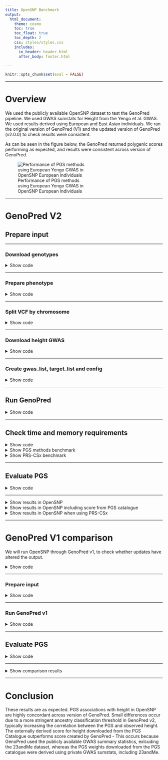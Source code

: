 ```yaml
---
title: OpenSNP Benchmark
output: 
  html_document:
    theme: cosmo
    toc: true
    toc_float: true
    toc_depth: 2
    css: styles/styles.css
    includes:
      in_header: header.html
      after_body: footer.html

---
```


```r
knitr::opts_chunk$set(eval = FALSE)
```

***

# Overview

We used the publicly available OpenSNP dataset to test the GenoPred pipeline. We used GWAS sumstats for Height from the Yengo et al. GWAS. We used results derived using European and East Asian individuals. We ran the original version of GenoPred (V1) and the updated version of GenoPred (v2.0.0) to check results were consistent.

As can be seen in the figure below, the GenoPred returned polygenic scores performing as expected, and results were consistent across version of GenoPred.

<div class="centered-container">
<div class="rounded-image-container" style="width: 60%;">
![Performance of PGS methods using European Yengo GWAS in OpenSNP European individuals](Images/OpenSNP/genopred-v1-comp_strict_eur-yengo_eur.png)
</div>
</div>

***

# GenoPred V2

## Prepare input

***

### Download genotypes

<details><summary>Show code</summary>

```bash
mkdir -p /users/k1806347/oliverpainfel/Data/OpenSNP/raw
cd /users/k1806347/oliverpainfel/Data/OpenSNP/raw
wget https://zenodo.org/records/1442755/files/CrowdAI_v3.tar.gz?download=1 
mv 'CrowdAI_v3.tar.gz?download=1' CrowdAI_v3.tar.gz
tar -xvzf CrowdAI_v3.tar.gz
rm CrowdAI_v3.tar.gz

# Use both training and testing data to maximise sample size for testing.
```

</details>

***

### Prepare phenotype

<details><summary>Show code</summary>

```r
library(data.table)

# Training 
train_dat <- fread('/users/k1806347/oliverpainfel/Data/OpenSNP/raw/CrowdAI_v3/training_set_details.txt')
train_dat$FID <- train_dat$id
train_dat$IID <- train_dat$id
train_dat <- train_dat[, c('FID', 'IID', 'height'), with = F]

# Test 
test_dat <- fread('/users/k1806347/oliverpainfel/Data/OpenSNP/raw/CrowdAI_v3/test_set_details_SECRET.txt')
test_dat$FID <- test_dat$id
test_dat$IID <- test_dat$id
test_dat <- test_dat[, c('FID', 'IID', 'height'), with = F]

all_dat<-rbind(train_dat, test_dat)
dir.create('/users/k1806347/oliverpainfel/Data/OpenSNP/processed/pheno', recursive = T)
write.table(
  all_dat,
  '/users/k1806347/oliverpainfel/Data/OpenSNP/processed/pheno/height.txt',
  col.names = T,
  row.names = F,
  quote = F
)
```

</details>

***

### Split VCF by chromosome

<details><summary>Show code</summary>

```bash
module add bcftools/1.12-gcc-13.2.0-python-3.11.6

# Create index
bcftools index /users/k1806347/oliverpainfel/Data/OpenSNP/raw/CrowdAI_v3/fullset/genotyping_data_fullset_train.vcf.gz

bcftools index /users/k1806347/oliverpainfel/Data/OpenSNP/raw/CrowdAI_v3/fullset/genotyping_data_fullset_test.vcf.gz

# Merge the vcfs for training and testing data
bcftools merge \
  /users/k1806347/oliverpainfel/Data/OpenSNP/raw/CrowdAI_v3/fullset/genotyping_data_fullset_train.vcf.gz \
  /users/k1806347/oliverpainfel/Data/OpenSNP/raw/CrowdAI_v3/fullset/genotyping_data_fullset_test.vcf.gz \
  -o /users/k1806347/oliverpainfel/Data/OpenSNP/raw/CrowdAI_v3/fullset/genotyping_data_fullset_merged.vcf.gz

# Now, split by chromosome using plink2
# Run on the command line within pipeline conda environment
mkdir /users/k1806347/oliverpainfel/Data/OpenSNP/processed/geno
for chr in $(seq 1 22);do
    /users/k1806347/oliverpainfel/Software/plink2 \
        --vcf /users/k1806347/oliverpainfel/Data/OpenSNP/raw/CrowdAI_v3/fullset/genotyping_data_fullset_merged.vcf.gz \
        --chr ${chr} \
        --out /users/k1806347/oliverpainfel/Data/OpenSNP/processed/geno/opensnp_merged.chr${chr} \
        --export vcf bgz
done
```

</details>

***

### Download height GWAS

<details><summary>Show code</summary>

```bash
# These are from the Yengo 2022 paper
mkdir -p /users/k1806347/oliverpainfel/Data/GWAS_sumstats/opensnp_test
wget --no-check-certificate -O /users/k1806347/oliverpainfel/Data/GWAS_sumstats/opensnp_test/yengo_2022_height_eur.txt https://ftp.ebi.ac.uk/pub/databases/gwas/summary_statistics/GCST90245001-GCST90246000/GCST90245992/GCST90245992_buildGRCh37.tsv
wget --no-check-certificate -O /users/k1806347/oliverpainfel/Data/GWAS_sumstats/opensnp_test/yengo_2022_height_eas.txt https://ftp.ebi.ac.uk/pub/databases/gwas/summary_statistics/GCST90245001-GCST90246000/GCST90245991/GCST90245991_buildGRCh37.tsv
```

</details>

***

### Create gwas_list, target_list and config

<details><summary>Show code</summary>

```r
setwd('/users/k1806347/oliverpainfel/Software/MyGit/GenoPred/pipeline')
library(data.table)

# Create config file
conf <- c(
  'outdir: /users/k1806347/oliverpainfel/Data/OpenSNP/GenoPred/test6',
  'config_file: misc/opensnp/config.yaml',
  'gwas_list: misc/opensnp/gwas_list.txt',
  'score_list: misc/opensnp/score_list.txt',
  'target_list: misc/opensnp/target_list.txt',
  'gwas_groups: misc/opensnp/gwas_groups.txt',
  "pgs_methods: ['ptclump','dbslmm','prscs','sbayesr','lassosum','ldpred2','megaprs','prscsx']",
  'testing: NA'
)

dir.create('misc/opensnp/', recursive = T)
dir.create('/users/k1806347/oliverpainfel/Data/OpenSNP/GenoPred', recursive = T)
write.table(conf, 'misc/opensnp/config.yaml', col.names = F, row.names = F, quote = F)

# Create target_list
target_list <- fread('example_input/target_list.txt')
target_list <- rbind(target_list,
                     data.table(name = 'opensnp',
                                path = '/users/k1806347/oliverpainfel/Data/OpenSNP/processed/geno/opensnp_merged',
                                type = 'vcf',
                                indiv_report = F))

target_list <- target_list[target_list$name == 'opensnp', ]

write.table(target_list, 'misc/opensnp/target_list.txt', col.names = T, row.names = F, quote = F, sep = ' ')

# Create gwas_list
gwas_list <- fread('example_input/gwas_list.txt')
gwas_list<-rbind(gwas_list, 
                 data.table(name='yengo_eur',
                            path = '/users/k1806347/oliverpainfel/Data/GWAS_sumstats/opensnp_test/yengo_2022_height_eur.txt',
                            population = 'EUR',
                            n = NA,
                            sampling = NA,
                            prevalence = NA,
                            mean = NA,
                            sd = NA,
                            label = "\"Yengo 2022 Height EUR\""))

gwas_list <- rbind(gwas_list,
                   data.table(name = 'yengo_eas', 
                              path = '/users/k1806347/oliverpainfel/Data/GWAS_sumstats/opensnp_test/yengo_2022_height_eas.txt',
                              population = 'EAS',
                              n = NA,
                              sampling = NA,
                              prevalence = NA,
                              mean = NA,
                              sd = NA,
                              label = "\"Yengo 2022 Height EAS\""))


gwas_list <- gwas_list[gwas_list$name %in% c('yengo_eur', 'yengo_eas'), ]

write.table(gwas_list, 'misc/opensnp/gwas_list.txt', col.names = T, row.names = F, quote = F, sep = ' ')

# Create gwas_groups
gwas_groups <- data.frame(
  name = 'height',
  gwas = 'yengo_eur,yengo_eas',
  label = "\"Yengo 2022 Height EUR+EAS\""
)

write.table(gwas_groups, 'misc/opensnp/gwas_groups.txt', col.names = T, row.names = F, quote = F, sep = ' ')

# Create score_list
score_list <- data.frame(
  name = 'PGS002804',
  path = NA,
  label = "\"Yengo 2022 Height EUR PGSC\""
)

write.table(score_list, 'misc/opensnp/score_list.txt', col.names=T, row.names=F, quote=F, sep=' ')

```

</details>

***

## Run GenoPred

<details><summary>Show code</summary>

```bash
snakemake --profile slurm --use-conda --configfile=misc/opensnp/config.yaml output_all -n 
snakemake --profile slurm --use-conda --configfile=misc/opensnp/config.yaml outlier_detection -n 
```

</details>

***

## Check time and memory requirements

<details><summary>Show code</summary>

```r
library(data.table)
library(ggplot2)
library(cowplot)

# Read in configuration specific benchmark files
bm_files_i <-
  paste0(
    '/users/k1806347/oliverpainfel/Data/OpenSNP/GenoPred/test6/reference/benchmarks/',
    list.files('/users/k1806347/oliverpainfel/Data/OpenSNP/GenoPred/test6/reference/benchmarks/')
  )

# Read in benchmark files
bm_dat_all <- do.call(rbind, lapply(bm_files_i, function(file) {
  tmp <- fread(file)
  tmp$file <- basename(file)
  return(tmp)
}))

# Create rule column
bm_dat_all$rule <- gsub('-.*','',bm_dat_all$file)

#####
# PGS methods
#####
# Look at the memory required for each PGS method using the EUR GWAS
bm_dat_pgs_prep <-
  bm_dat_all[grepl('prep_pgs', bm_dat_all$file), ]

bm_dat_yengo_eur$method <- gsub('_i', '', gsub('prep_pgs_','',bm_dat_yengo_eur$rule))
bm_dat_yengo_eur<-merge(bm_dat_yengo_eur, pgs_method_labels, by='method')

pgs_method_time <-
  ggplot(bm_dat_yengo_eur, aes(x = label, y = s, fill = label)) +
  geom_bar(stat = "identity", position = "dodge") +
  labs(x = "PGS Method", y = "Time (seconds)") +
  theme_half_open() +
  background_grid() +
  theme(axis.text.x = element_text(angle = 45, hjust = 1), legend.position="none")

pgs_method_mem <-
  ggplot(bm_dat_yengo_eur, aes(x = label, y = max_rss, fill = label)) +
  geom_bar(stat = "identity", position="dodge") +
  labs(x = "PGS Method", y = "Max Memory (Mb)") +
  theme_half_open() +
  background_grid() +
  theme(axis.text.x = element_text(angle = 45, hjust = 1), legend.position="none")

png('Images/OpenSNP/time_cpu_bench_pgs_methods.png', res = 300, width = 1800, height = 1800, units = 'px')
  plot_grid(pgs_method_time, pgs_method_mem, nrow=2)
dev.off()

write.csv(bm_dat_yengo_eur, 'Images/OpenSNP/time_cpu_bench_pgs_methods.csv', row.names=F, quote=F)

# Look at time and memory for PRS-CSx analysis
bm_dat_height <-
  bm_dat_all[grepl('prep_pgs', bm_dat_all$file) &
               grepl('height.txt', bm_dat_all$file), ]

bm_dat_height$method <- gsub('_i', '', gsub('prep_pgs_','',bm_dat_height$rule))
bm_dat_height<-merge(bm_dat_height, pgs_method_labels, by='method')

pgs_method_time <-
  ggplot(bm_dat_height, aes(x = label, y = s, fill = label)) +
  geom_bar(stat = "identity", position = "dodge") +
  labs(x = "PGS Method", y = "Time (seconds)") +
  theme_half_open() +
  background_grid() +
  theme(axis.text.x = element_text(angle = 45, hjust = 1), legend.position="none")

pgs_method_mem <-
  ggplot(bm_dat_height, aes(x = label, y = max_rss, fill = label)) +
  geom_bar(stat = "identity", position="dodge") +
  labs(x = "PGS Method", y = "Max Memory (Mb)") +
  theme_half_open() +
  background_grid() +
  theme(axis.text.x = element_text(angle = 45, hjust = 1), legend.position="none")

png('Images/OpenSNP/time_cpu_bench_pgs_methods_prscsx.png', res = 300, width = 800, height = 1800, units = 'px')
  plot_grid(pgs_method_time, pgs_method_mem, nrow=2)
dev.off()

write.csv(bm_dat_height, 'Images/OpenSNP/time_cpu_bench_pgs_methods_prscsx.csv', row.names=F, quote=F)

```
</details>

<details><summary>Show PGS methods benchmark</summary>

<div class="centered-container">
<div class="rounded-image-container" style="width: 50%;">
![Time and max. memory used by each PGS method](Images/OpenSNP/time_cpu_bench_pgs_methods.png)
</div>
</div>

<div class="note-box">

**Note:** pT+clump is run using 1 core. All other methods are run using 10 cores.

</div>

</details>

<details><summary>Show PRS-CSx benchmark</summary>

<div class="centered-container">
<div class="rounded-image-container" style="width: 50%;">
![Time and max. memory used by PRS-CSx](Images/OpenSNP/time_cpu_bench_pgs_methods.png)
</div>
</div>

</details>

***

## Evaluate PGS

<details><summary>Show code</summary>

```r
# Test correlation between PGS and observed height

setwd('/users/k1806347/oliverpainfel/Software/MyGit/GenoPred/pipeline/')
library(data.table)
library(ggplot2)
library(cowplot)

source('../functions/misc.R')
source_all('../functions')

# Read in pheno data
pheno <- fread('/users/k1806347/oliverpainfel/Data/OpenSNP/processed/pheno/height.txt')

# Read in PGS
pgs <- read_pgs(config = 'misc/opensnp/config.yaml', name = 'opensnp')$opensnp

# Estimate correlation between pheno and pgs
cor <- NULL
for(pop_i in names(pgs)){
  for(gwas_i in names(pgs[[pop_i]])){
    for(pgs_method_i in names(pgs[[pop_i]][[gwas_i]])){
      pgs_i <- pgs[[pop_i]][[gwas_i]][[pgs_method_i]]
      pheno_pgs<-merge(pheno, pgs_i, by = c('FID','IID'))
      
      for(model_i in names(pgs_i)[-1:-2]){
        y <- scale(pheno_pgs$height)
        x <- scale(pheno_pgs[[model_i]])
        
        if(all(is.na(x))){
          next
        }
        
        coef_i <- coef(summary(mod <- lm(y ~ x)))
        
        tmp <- data.table(
          pop = pop_i,
          gwas = gwas_i,
          pgs_method = pgs_method_i,
          name = model_i,
          r = coef_i[2,1],
          se = coef_i[2,2],
          p = coef_i[2,4],
          n = nobs(mod))
      cor <- rbind(cor, tmp)
      
      }
    }
  }
}

# Save the results
dir.create('/scratch/prj/oliverpainfel/Data/OpenSNP/assoc')
write.csv(
  cor,
  '/scratch/prj/oliverpainfel/Data/OpenSNP/assoc/genopred-yengo-assoc.csv',
  row.names = F
)

# The European sample is the only one large enough for interpretable results. All other populations are <20 individuals
# Subset EUR results
cor_eur <- cor[cor$pop == 'EUR', ]

# Restrict to best and and pseudoval only
cor_eur_subset <- NULL
for(pop_i in unique(cor_eur$pop)){
  for(gwas_i in unique(cor_eur$gwas[cor_eur$pop == pop_i])){
    for(pgs_method_i in unique(cor_eur$pgs_method[cor_eur$pop == pop_i & cor_eur$gwas == gwas_i])){
      
      # Subset relevant results
      cor_eur_i <- cor_eur[
        cor_eur$pop == pop_i &
        cor_eur$gwas == gwas_i &
        cor_eur$pgs_method == pgs_method_i,]
  
      # Top R
      if(pgs_method_i %in% c('ptclump','ldpred2','megaprs','prscs','lassosum','dbslmm')){
        top_i <- cor_eur_i[which(cor_eur_i$r == max(cor_eur_i$r, na.rm = T))[1],]
        top_i$model <- 'Top'
        cor_eur_subset <- rbind(cor_eur_subset, top_i)
      }
      if(pgs_method_i %in% c('prscsx')){
        for(targ_i in unique(gsub('.*_','', gsub('_phi.*','',cor_eur_i$name)))){
          cor_eur_k<-cor_eur_i[grepl(paste0(targ_i,'_phi_'), cor_eur_i$name),]
          top_i <- cor_eur_k[which(cor_eur_k$r == max(cor_eur_k$r, na.rm = T))[1],]
          top_i$model <- 'Top'
          top_i$pgs_method<-paste0(top_i$pgs_method, " (", targ_i, ")")
          cor_eur_subset <- rbind(cor_eur_subset, top_i)
        }
      }  
      
      # PseudoVal
      if(pgs_method_i %in% c('ptclump','sbayesr','ldpred2','megaprs','prscs','lassosum','dbslmm','prscsx')){
        pseudo_param <- find_pseudo(config = 'misc/opensnp/config.yaml', gwas = gwas_i, pgs_method = pgs_method_i)
        pseudo_i <- cor_eur_i[grepl(paste0(pseudo_param,'$'), cor_eur_i$name),]
        pseudo_i$model <- 'Pseudo'
        if(pgs_method_i %in% c('prscsx')){
          pseudo_i$pgs_method<-paste0(pseudo_i$pgs_method, " (", gsub('.*_','', gsub(paste0('_',pseudo_param), '', pseudo_i$name)), ")")
        }
        cor_eur_subset <- rbind(cor_eur_subset, pseudo_i)
      }
      
      # External
      external_tmp<-cor_eur_i[cor_eur_i$pgs_method == 'external',]
      external_tmp$model <- 'External'
      cor_eur_subset <- rbind(cor_eur_subset, external_tmp)
      
    }
  }
}

# Plot the results
cor_eur_subset$model <- factor(cor_eur_subset$model, levels = c('Top','Pseudo','External'))
dir.create('/users/k1806347/oliverpainfel/Software/MyGit/GenoPred/docs/Images/OpenSNP')

# yengo_eur
plot_obj_eur <- 
  ggplot(cor_eur_subset[cor_eur_subset$gwas == 'yengo_eur',], aes(x = pgs_method, y = r, fill = model)) +
  geom_bar(stat = "identity", position = position_dodge2(preserve = "single"), width = 0.7) +
  geom_errorbar(
    aes(ymin = r - se, ymax = r + se),
    width = .2,
    position = position_dodge(width = 0.7)
  ) +
  labs(
    y = "Correlation (SE)",
    x = 'PGS Method',
    fill = 'Model',
    title = paste0("Yengo - EUR vs OpenSNP - EUR\n(N = ", cor_eur_subset$n[1], ")")
  ) +
  theme_half_open() +
  background_grid() +
  theme(axis.text.x = element_text(angle = 45, hjust = 1),
        plot.title = element_text(hjust = 0.5, size=12))

png('/users/k1806347/oliverpainfel/Software/MyGit/GenoPred/docs/Images/OpenSNP/genopred-yengo_eur.png',
    units = 'px',
    width = 2000,
    height = 1000,
    res = 300)

  plot_obj_eur

dev.off()

# yengo_eas
plot_obj_eas <- 
  ggplot(cor_eur_subset[cor_eur_subset$gwas == 'yengo_eas',], aes(x = pgs_method, y = r, fill = model)) +
    geom_bar(stat = "identity", position = position_dodge2(preserve = "single"), width = 0.7) +
    geom_errorbar(
      aes(ymin = r - se, ymax = r + se),
      width = .2,
      position = position_dodge(width = 0.7)
    ) +
    labs(
      y = "Correlation (SE)",
      x = 'PGS Method',
      fill = 'Model',
      title = paste0("Yengo - EAS vs OpenSNP - EUR\n(N = ", cor_eur_subset$n[1], ")")
    ) +
    theme_half_open() +
    background_grid() +
    theme(axis.text.x = element_text(angle = 45, hjust = 1),
          plot.title = element_text(hjust = 0.5, size=12))

png('/users/k1806347/oliverpainfel/Software/MyGit/GenoPred/docs/Images/OpenSNP/genopred-yengo_eas.png',
    units = 'px',
    width = 1200,
    height = 1000,
    res = 300)

  plot_obj_eas

dev.off()

# Make a plot comparing the yengo_eur results to the score file from PGS-catalogue
not_external <- unique(cor_eur_subset$pgs_method[cor_eur_subset$pgs_method != 'external'])
cor_eur_subset$pgs_method <- factor(cor_eur_subset$pgs_method, levels=c(not_external,'external'))

plot_obj_ext <- 
  ggplot(cor_eur_subset[cor_eur_subset$gwas == 'yengo_eur' | cor_eur_subset$gwas == 'PGS002804',], aes(x = pgs_method, y = r, fill = model)) +
  geom_bar(stat = "identity", position = position_dodge2(preserve = "single"), width = 0.7) +
  geom_errorbar(
    aes(ymin = r - se, ymax = r + se),
    width = .2,
    position = position_dodge(width = 0.7)
  ) +
  labs(
    y = "Correlation (SE)",
    x = 'PGS Method',
    fill = 'Model',
    title = paste0("Yengo - EUR vs OpenSNP - EUR\n(N = ", cor_eur_subset$n[1], ")")
  ) +
  theme_half_open() +
  background_grid() +
  geom_vline(xintercept = 7.5, linetype = 'dashed') +
  theme(axis.text.x = element_text(angle = 45, hjust = 1),
        plot.title = element_text(hjust = 0.5, size=12))

png('/users/k1806347/oliverpainfel/Software/MyGit/GenoPred/docs/Images/OpenSNP/genopred-yengo_eur-external.png',
    units = 'px',
    width = 2000,
    height = 1000,
    res = 300)
  
  plot_obj_ext

dev.off()

# Subset EAS results
cor_eas <- cor[cor$pop == 'EAS', ]
# Restrict to best and and pseudoval only
cor_eas_subset <- NULL
for(pop_i in unique(cor_eas$pop)){
  for(gwas_i in unique(cor_eas$gwas[cor_eas$pop == pop_i])){
    for(pgs_method_i in unique(cor_eas$pgs_method[cor_eas$pop == pop_i & cor_eas$gwas == gwas_i])){
      
      # Subset relevant results
      cor_eas_i <- cor_eas[
        cor_eas$pop == pop_i &
        cor_eas$gwas == gwas_i &
        cor_eas$pgs_method == pgs_method_i,]
  
      # Top R
      if(pgs_method_i %in% c('ptclump','ldpred2','megaprs','prscs','lassosum','dbslmm')){
        top_i <- cor_eas_i[which(cor_eas_i$r == max(cor_eas_i$r, na.rm = T))[1],]
        top_i$model <- 'Top'
        cor_eas_subset <- rbind(cor_eas_subset, top_i)
      }
      if(pgs_method_i %in% c('prscsx')){
        for(targ_i in unique(gsub('.*_','', gsub('_phi.*','',cor_eas_i$name)))){
          cor_eas_k<-cor_eas_i[grepl(paste0(targ_i,'_phi_'), cor_eas_i$name),]
          top_i <- cor_eas_k[which(cor_eas_k$r == max(cor_eas_k$r, na.rm = T))[1],]
          top_i$model <- 'Top'
          top_i$pgs_method<-paste0(top_i$pgs_method, " (", targ_i, ")")
          cor_eas_subset <- rbind(cor_eas_subset, top_i)
        }
      }
  
      # PseudoVal
      if(pgs_method_i %in% c('ptclump','sbayesr','ldpred2','megaprs','prscs','lassosum','dbslmm','prscsx')){
        pseudo_param <- find_pseudo(config = 'misc/opensnp/config.yaml', gwas = gwas_i, pgs_method = pgs_method_i)
        pseudo_i <- cor_eas_i[grepl(paste0(pseudo_param,'$'), cor_eas_i$name),]
        pseudo_i$model <- 'Pseudo'
        if(pgs_method_i %in% c('prscsx')){
          pseudo_i$pgs_method<-paste0(pseudo_i$pgs_method, " (", gsub('.*_','', gsub(paste0('_',pseudo_param), '', pseudo_i$name)), ")")
        }
        cor_eas_subset <- rbind(cor_eas_subset, pseudo_i)
      }
      
      # External
      external_tmp<-cor_eas_i[cor_eas_i$pgs_method == 'external',]
      external_tmp$model <- 'External'
      cor_eas_subset <- rbind(cor_eas_subset, external_tmp)
      
    }
  }
}

# Make a plot including PRS-CSx comparing in EUR and EAS OpenSNP individuals
cor_eur_eas_subset<-rbind(cor_eur_subset, cor_eas_subset)
cor_eur_eas_subset$pop<-paste0(cor_eur_eas_subset$pop, " (N = ", cor_eur_eas_subset$n, ")")

plot_obj_prscsx <- 
  ggplot(cor_eur_eas_subset[cor_eur_eas_subset$gwas %in% c('yengo_eur','yengo_eas','height'),], aes(x = pgs_method, y = r, colour = model)) +
  geom_point(stat = "identity", size = 4, position = position_dodge(width = 0.7)) +
  geom_errorbar(
    aes(ymin = r - se, ymax = r + se),
    width = .2,
    position = position_dodge(width = 0.7)
  ) +
  labs(
    y = "Correlation (SE)",
    x = 'PGS Method',
    colour = 'Model',
  ) +
  theme_half_open() +
  panel_border() +
  background_grid() +
  facet_grid(pop ~ gwas, scales = 'free', space = 'free_x') +
  theme(axis.text.x = element_text(angle = 45, hjust = 1),
        plot.title = element_text(hjust = 0.5, size=12))

png('/users/k1806347/oliverpainfel/Software/MyGit/GenoPred/docs/Images/OpenSNP/genopred-prscsx.png',
    units = 'px',
    width = 3000,
    height = 1500,
    res = 300)
  
  plot_obj_prscsx

dev.off()

```

</details>

***

<details><summary>Show results in OpenSNP</summary>

<div class="centered-container">
<div class="rounded-image-container" style="width: 60%;">
![Yengo - EUR PGS correlation with height in EUR OpenSNP ](Images/OpenSNP/genopred-yengo_eur.png)
</div>
</div>

***

<div class="centered-container">
<div class="rounded-image-container" style="width: 60%;">
![Yengo - EAS PGS correlation with height in EUR OpenSNP ](Images/OpenSNP/genopred-yengo_eas.png)
</div>
</div>

</details>

<details><summary>Show results in OpenSNP including score from PGS catalogue</summary>

<div class="centered-container">
<div class="rounded-image-container" style="width: 60%;">
![Yengo - EUR PGS correlation with height in EUR OpenSNP - Includes externally derived PGS ](Images/OpenSNP/genopred-yengo_eur-external.png)
</div>
</div>

<br/>

Note. 'external' is based on a larger GWAS (incl. 23andMe)

</details>

<details><summary>Show results in OpenSNP when using PRS-CSx</summary>

<div class="centered-container">
<div class="rounded-image-container" style="width: 60%;">
![Yengo - EUR/EAS PGS correlation with height in OpenSNP EUR and EAS populations ](Images/OpenSNP/genopred-prscsx.png)
</div>
</div>

<br/>

Note. 'external' is based on a larger GWAS (incl. 23andMe)

</details>
***

# GenoPred V1 comparison

We will run OpenSNP through GenoPred v1, to check whether updates have altered the output.

<details><summary>Show code</summary>

```bash
# Go to another version of the repo on CREATE
cd /users/k1806347/oliverpainfel/test/GenoPred

# Checkout to the v1 version of the repo
git checkout v1

```

</details>

***

### Prepare input

<details><summary>Show code</summary>

```r
library(data.table)
setwd('/users/k1806347/oliverpainfel/test/GenoPred/GenoPredPipe')

# target_list
target_list <- fread('target_list_example.txt')
target_list <- data.frame(
  name = 'opensnp',
  path='/users/k1806347/oliverpainfel/Data/OpenSNP/processed/geno/opensnp_train',
  type = 'samp_imp_vcf',
  output = '/users/k1806347/oliverpainfel/Data/OpenSNP/GenoPred_v1/test1',
  indiv_report = F)

dir.create('misc/opensnp', recursive = T)
write.table(target_list, 'misc/opensnp/target_list.txt', col.names=T, row.names=F, quote=F, sep=' ')

# gwas_list
yengo_eur <- fread('/users/k1806347/oliverpainfel/Data/GWAS_sumstats/opensnp_test/yengo_2022_height_eur.txt')
yengo_eur <- yengo_eur[, c('variant_id','effect_allele','other_allele','beta','standard_error','effect_allele_frequency','p_value','n'), with=F]
names(yengo_eur) <- c('SNP','A1','A2','BETA','SE','FREQ','P','N')
fwrite(yengo_eur, '/users/k1806347/oliverpainfel/Data/GWAS_sumstats/opensnp_test/yengo_2022_height_eur.format.txt', sep = ' ', quote = F, na = 'NA')

yengo_eas <- fread('/users/k1806347/oliverpainfel/Data/GWAS_sumstats/opensnp_test/yengo_2022_height_eas.txt')
yengo_eas <- yengo_eas[, c('variant_id','effect_allele','other_allele','beta','standard_error','effect_allele_frequency','p_value','n'), with=F]
names(yengo_eas) <- c('SNP','A1','A2','BETA','SE','FREQ','P','N')
fwrite(yengo_eas, '/users/k1806347/oliverpainfel/Data/GWAS_sumstats/opensnp_test/yengo_2022_height_eas.format.txt', sep = ' ', quote = F, na = 'NA')

gwas_list <- fread('gwas_list_example.txt')
gwas_list<-rbind(gwas_list, data.table(
    name='yengoeur',
    path='/users/k1806347/oliverpainfel/Data/GWAS_sumstats/opensnp_test/yengo_2022_height_eur.format.txt',
    population='EUR',
    sampling=NA,
    prevalence=NA,
    mean=NA,
    sd=NA,
    label="\"Yengo 2022 Height EUR\""))

gwas_list<-rbind(gwas_list, data.table(
    name='yengoeas',
    path='/users/k1806347/oliverpainfel/Data/GWAS_sumstats/opensnp_test/yengo_2022_height_eas.format.txt',
    population='EAS',
    sampling=NA,
    prevalence=NA,
    mean=NA,
    sd=NA,
    label="\"Yengo 2022 Height EAS\""))

gwas_list<-gwas_list[gwas_list$name %in% c('yengoeur','yengoeas'),]

write.table(gwas_list, 'misc/opensnp/gwas_list.txt', col.names=T, row.names=F, quote=F, sep=' ')

# score_list
score_list <- fread('score_list_example.txt')
score_list <- score_list[-1,]
write.table(score_list, 'misc/opensnp/score_list.txt', col.names=T, row.names=F, quote=F, sep=' ')

# config
config <- c(
  "gwas_list: misc/opensnp/gwas_list.txt",
  "target_list: misc/opensnp/target_list.txt",
  "score_list: misc/opensnp/score_list.txt"   
)
write.table(config, 'misc/opensnp/config.yaml', col.names=F, row.names=F, quote=F, sep=' ')

```

</details>

***

### Run GenoPred v1

<details><summary>Show code</summary>

```bash
# Calculate score using all methods
snakemake -n --profile slurm --configfile=misc/opensnp/config.yaml --use-conda run_target_prs_all

```

</details>

***

## Evaluate PGS

<details><summary>Show code</summary>

```r
# Test correlation between PGS and phenotype

setwd('/scratch//prj/oliverpainfel/test/GenoPred/pipeline/')
library(data.table)
library(Hmisc)

# Read in pheno data
pheno <- fread('/users/k1806347/oliverpainfel/Data/OpenSNP/processed/pheno/height.txt')
pheno$FID<-0

# Read in ancestry data
keep_list <- fread('/users/k1806347/oliverpainfel/Data/OpenSNP/GenoPred/test1/opensnp/ancestry/keep_list.txt')

# Read in pgs
gwas_list <- fread('misc/opensnp/gwas_list.txt')
gwas_list$name<-gsub('_','',gwas_list$name)
pgs_methods <- c('pt_clump','dbslmm','prscs','sbayesr','lassosum','ldpred2','megaprs')
pgs_methods_eur <- c('pt_clump','lassosum','megaprs')

pgs <- list()
for(pop_i in keep_list$POP){
  pgs[[pop_i]] <- list()
  for(gwas_i in gwas_list$name){
    pgs[[pop_i]][[gwas_i]] <- list()
    for(pgs_method_i in pgs_methods){
      if(gwas_list$population[gwas_list$name == gwas_i] == 'EUR' | (gwas_list$population[gwas_list$name == gwas_i] != 'EUR' & (pgs_method_i %in% pgs_methods_eur))){
        pgs[[pop_i]][[gwas_i]][[pgs_method_i]] <- fread(paste0('/users/k1806347/oliverpainfel/Data/OpenSNP/GenoPred_v1/test1/opensnp/prs/',pop_i,'/',pgs_method_i,'/',gwas_i,'/opensnp.',gwas_i,'.',pop_i,'.profiles'))
      }
    }
  }
}

# Estimate correlation between pheno and pgs
cor <- NULL
for(pop_i in names(pgs)){
  for(gwas_i in names(pgs[[pop_i]])){
    for(pgs_method_i in names(pgs[[pop_i]][[gwas_i]])){
      pgs_i <- pgs[[pop_i]][[gwas_i]][[pgs_method_i]]
      pheno_pgs<-merge(pheno, pgs_i, by = c('FID','IID'))
      
      for(model_i in names(pgs_i)[-1:-2]){
        y <- scale(pheno_pgs$height)
        x <- scale(pheno_pgs[[model_i]])
        
        if(all(is.na(x))){
          next
        }
        
        coef_i <- coef(summary(mod <- lm(y ~ x)))
        
        tmp <- data.table(
          pop = pop_i,
          gwas = gwas_i,
          pgs_method = pgs_method_i,
          name = model_i,
          r = coef_i[2,1],
          se = coef_i[2,2],
          p = coef_i[2,4],
          n = nobs(mod))
      cor <- rbind(cor, tmp)
      
      }
    }
  }
}

# Save the results
dir.create('/scratch/prj/oliverpainfel/Data/OpenSNP/assoc')
write.csv(
  cor,
  '/scratch/prj/oliverpainfel/Data/OpenSNP/assoc/genopred-v1-yengo-assoc.csv',
  row.names = F
)

cor<-fread('/scratch/prj/oliverpainfel/Data/OpenSNP/assoc/genopred-v1-yengo-assoc.csv')
# Restrict to best only
cor_subset <- NULL
for(pop_i in unique(cor$pop)){
  for(gwas_i in unique(cor$gwas[cor$pop == pop_i])){
    for(pgs_method_i in unique(cor$pgs_method[cor$pop == pop_i & cor$gwas == gwas_i])){
      
      # Subset relevant results
      cor_i <- cor[
        cor$pop == pop_i &
        cor$gwas == gwas_i &
        cor$pgs_method == pgs_method_i,]
  
      # Top R
      top_i <- cor_i[which(cor_i$r == max(cor_i$r, na.rm = T))[1],]
      cor_subset <- rbind(cor_subset, top_i)
    }
  }
}

# Read in the associations for the best PGS when using the new version of GenoPred
cor_new <- fread('/scratch/prj/oliverpainfel/Data/OpenSNP/assoc/genopred-yengo-assoc.csv')

cor_new_subset <- NULL
for(pop_i in unique(cor_new$pop)){
  for(gwas_i in unique(cor_new$gwas[cor_new$pop == pop_i])){
    for(pgs_method_i in unique(cor_new$pgs_method[cor_new$pop == pop_i & cor_new$gwas == gwas_i])){
      
      # Subset relevant results
      cor_new_i <- cor_new[
        cor_new$pop == pop_i &
        cor_new$gwas == gwas_i &
        cor_new$pgs_method == pgs_method_i,]
  
      # Top R
      top_i <- cor_new_i[which(cor_new_i$r == max(cor_new_i$r, na.rm = T))[1],]
      cor_new_subset <- rbind(cor_new_subset, top_i)
    }
  }
}

# Compare the results
cor_subset$Version <- 'GenoPred V1'
cor_subset$pgs_method<-gsub('_', '', cor_subset$pgs_method)
cor_new_subset$Version <- 'GenoPred V2'
cor_new_subset$gwas<-gsub('_', '', cor_new_subset$gwas)

cor_both <- rbind(cor_subset, cor_new_subset)

cor_both$pop <- paste0(cor_both$pop, "\n N = ", cor_both$n)

##
# Plot the results
##

# yengo_eur
tmp <- cor_both[cor_both$gwas == 'yengoeur',]
y_lim <- c(min(tmp$r - tmp$se), max(tmp$r + tmp$se))
                  
v1_plot <-
  ggplot(cor_both[cor_both$gwas == 'yengoeur' & cor_both$Version == 'GenoPred V1', ], 
         aes(x = pgs_method, y = r)) +
  geom_hline(yintercept = 0) +
    geom_bar(stat = "identity", position = position_dodge(), width = 0.7, fill = '#F8766D') +
    geom_errorbar(
      aes(ymin = r - se, ymax = r + se),
      width = .2,
      position = position_dodge(width = 0.7)
    ) +
    labs(
      y = "Correlation (SE)",
      x = 'PGS Method',
      title = 'Yengo - EUR vs OpenSNP'
    ) +
    ylim(y_lim) +
    theme_half_open() +
    background_grid() +
    theme(axis.text.x = element_text(angle = 45, hjust = 1),
          plot.title = element_text(hjust = 0.5, size=12)) +
    facet_grid(pop ~ Version) +
    panel_border()

v2_plot <-
  ggplot(cor_both[cor_both$gwas == 'yengoeur' & cor_both$Version == 'GenoPred V2', ], 
         aes(x = pgs_method, y = r)) +
  geom_hline(yintercept = 0) +
    geom_bar(stat = "identity", position = position_dodge(), width = 0.7, fill = '#00BFC4') +
    geom_errorbar(
      aes(ymin = r - se, ymax = r + se),
      width = .2,
      position = position_dodge(width = 0.7)
    ) +
    labs(
      y = "Correlation (SE)",
      x = 'PGS Method',
      title = 'Yengo - EUR vs OpenSNP'
    ) +
    ylim(y_lim) +
    theme_half_open() +
    background_grid() +
    theme(axis.text.x = element_text(angle = 45, hjust = 1),
          plot.title = element_text(hjust = 0.5, size=12)) +
    facet_grid(pop ~ Version) +
    panel_border()

png('/users/k1806347/oliverpainfel/Software/MyGit/GenoPred/docs/Images/OpenSNP/genopred-v1-comp-yengo_eur.png',
    units = 'px',
    width = 3000,
    height = 3000,
    res = 300)

  plot_grid(v1_plot, v2_plot, labels = NULL)
  
dev.off()

###
# Compare again using same ancestry classification threshold
###

# Read in ancestry predictions
model_pred <- fread('/users/k1806347/oliverpainfel/Data/OpenSNP/GenoPred_v1/test1/opensnp/ancestry/ancestry_all/opensnp.Ancestry.model_pred')

pgs_strict <- list()
for(pop_i in keep_list$POP){
  pop_i_keep <- model_pred[model_pred[[pop_i]] > 0.95, ]
  pgs_strict[[pop_i]] <- list()
  for(gwas_i in gwas_list$name){
    pgs_strict[[pop_i]][[gwas_i]] <- list()
    for(pgs_method_i in pgs_methods){
      if(gwas_list$population[gwas_list$name == gwas_i] == 'EUR' | (gwas_list$population[gwas_list$name == gwas_i] != 'EUR' & (pgs_method_i %in% pgs_methods_eur))){
        pgs_strict[[pop_i]][[gwas_i]][[pgs_method_i]] <- merge(pgs[[pop_i]][[gwas_i]][[pgs_method_i]], pop_i_keep[, c('FID','IID'), with = F], by = c('FID','IID'))
      }
    }
  }
}

# Estimate correlation between pheno and pgs
cor <- NULL
for(pop_i in names(pgs_strict)){
  for(gwas_i in names(pgs_strict[[pop_i]])){
    for(pgs_strict_method_i in names(pgs_strict[[pop_i]][[gwas_i]])){
      pgs_strict_i <- pgs_strict[[pop_i]][[gwas_i]][[pgs_strict_method_i]]
      pheno_pgs_strict<-merge(pheno, pgs_strict_i, by = c('FID','IID'))
      
      for(model_i in names(pgs_strict_i)[-1:-2]){
        y <- scale(pheno_pgs_strict$height)
        x <- scale(pheno_pgs_strict[[model_i]])
        
        if(all(is.na(x))){
          next
        }
        
        coef_i <- coef(summary(mod <- lm(y ~ x)))
        
        tmp <- data.table(
          pop = pop_i,
          gwas = gwas_i,
          pgs_method = pgs_strict_method_i,
          name = model_i,
          r = coef_i[2,1],
          se = coef_i[2,2],
          p = coef_i[2,4],
          n = nobs(mod))
      cor <- rbind(cor, tmp)
      
      }
    }
  }
}

# Save the results
dir.create('/scratch/prj/oliverpainfel/Data/OpenSNP/assoc')
write.csv(
  cor,
  '/scratch/prj/oliverpainfel/Data/OpenSNP/assoc/genopred-v1-strict-yengo-assoc.csv',
  row.names = F
)
cor<-fread('/scratch/prj/oliverpainfel/Data/OpenSNP/assoc/genopred-v1-strict-yengo-assoc.csv')

# Restrict to best only
cor_subset <- NULL
for(pop_i in unique(cor$pop)){
  for(gwas_i in unique(cor$gwas[cor$pop == pop_i])){
    for(pgs_method_i in unique(cor$pgs_method[cor$pop == pop_i & cor$gwas == gwas_i])){
      
      # Subset relevant results
      cor_i <- cor[
        cor$pop == pop_i &
        cor$gwas == gwas_i &
        cor$pgs_method == pgs_method_i,]
  
      # Top R
      top_i <- cor_i[which(cor_i$r == max(cor_i$r, na.rm = T))[1],]
      cor_subset <- rbind(cor_subset, top_i)
    }
  }
}

# Compare the results
cor_subset$Version <- 'GenoPred V1'
cor_subset$pgs_method<-gsub('_', '', cor_subset$pgs_method)
cor_new_subset$Version <- 'GenoPred V2'
cor_new_subset$gwas<-gsub('_', '', cor_new_subset$gwas)

cor_both <- rbind(cor_subset, cor_new_subset)

cor_both$pop <- paste0(cor_both$pop, "\n N = ", cor_both$n)

##
# Plot the results
##

# yengo_eur
tmp <- cor_both[cor_both$gwas == 'yengoeur',]
y_lim <- c(min(tmp$r - tmp$se), max(tmp$r + tmp$se))
                  
v1_plot <-
  ggplot(cor_both[cor_both$gwas == 'yengoeur' & cor_both$Version == 'GenoPred V1', ], 
         aes(x = pgs_method, y = r)) +
  geom_hline(yintercept = 0) +
    geom_bar(stat = "identity", position = position_dodge(), width = 0.7, fill = '#F8766D') +
    geom_errorbar(
      aes(ymin = r - se, ymax = r + se),
      width = .2,
      position = position_dodge(width = 0.7)
    ) +
    labs(
      y = "Correlation (SE)",
      x = 'PGS Method',
      title = 'Yengo - EUR vs OpenSNP'
    ) +
    ylim(y_lim) +
    theme_half_open() +
    background_grid() +
    theme(axis.text.x = element_text(angle = 45, hjust = 1),
          plot.title = element_text(hjust = 0.5, size=12)) +
    facet_grid(pop ~ Version) +
    panel_border()

v2_plot <-
  ggplot(cor_both[cor_both$gwas == 'yengoeur' & cor_both$Version == 'GenoPred V2', ], 
         aes(x = pgs_method, y = r)) +
  geom_hline(yintercept = 0) +
    geom_bar(stat = "identity", position = position_dodge(), width = 0.7, fill = '#00BFC4') +
    geom_errorbar(
      aes(ymin = r - se, ymax = r + se),
      width = .2,
      position = position_dodge(width = 0.7)
    ) +
    labs(
      y = "Correlation (SE)",
      x = 'PGS Method',
      title = 'Yengo - EUR vs OpenSNP'
    ) +
    ylim(y_lim) +
    theme_half_open() +
    background_grid() +
    theme(axis.text.x = element_text(angle = 45, hjust = 1),
          plot.title = element_text(hjust = 0.5, size=12)) +
    facet_grid(pop ~ Version) +
    panel_border()

png('/users/k1806347/oliverpainfel/Software/MyGit/GenoPred/docs/Images/OpenSNP/genopred-v1-comp_strict-yengo_eur.png',
    units = 'px',
    width = 3000,
    height = 3000,
    res = 300)

  plot_grid(v1_plot, v2_plot, labels = NULL)
  
dev.off()

######
# Plot the same plot only using the EUR target population in OpenSNP
######

tmp <- cor_both[cor_both$gwas == 'yengoeur' & grepl('EUR', cor_both$pop), ]
y_lim <- c(min(tmp$r - tmp$se), max(tmp$r + tmp$se))

v1_plot <-
  ggplot(tmp[tmp$Version == 'GenoPred V1', ], 
         aes(x = pgs_method, y = r)) +
    geom_hline(yintercept = 0) +
    geom_errorbar(
      aes(ymin = r - se, ymax = r + se),
      width = .2,
      position = position_dodge(width = 0.7)
    ) +
    geom_point(stat = "identity", position = position_dodge(), size = 5, colour = '#F8766D') +
    labs(
      y = "Correlation (SE)",
      x = 'PGS Method',
      title = 'Yengo - EUR vs OpenSNP'
    ) +
    ylim(y_lim) +
    theme_half_open() +
    background_grid() +
    theme(axis.text.x = element_text(angle = 45, hjust = 1),
          plot.title = element_text(hjust = 0.5, size=12)) +
    facet_grid(. ~ Version) +
    panel_border()

v2_plot <-
  ggplot(tmp[tmp$Version == 'GenoPred V2', ], 
         aes(x = pgs_method, y = r)) +
    geom_hline(yintercept = 0) +
    geom_errorbar(
      aes(ymin = r - se, ymax = r + se),
      width = .2,
      position = position_dodge(width = 0.7)
    ) +
    geom_point(stat = "identity", position = position_dodge(), size = 5, colour = '#00BFC4') +
    labs(
      y = "Correlation (SE)",
      x = 'PGS Method',
      title = 'Yengo - EUR vs OpenSNP'
    ) +
    ylim(y_lim) +
    theme_half_open() +
    background_grid() +
    theme(axis.text.x = element_text(angle = 45, hjust = 1),
          plot.title = element_text(hjust = 0.5, size=12)) +
    facet_grid(. ~ Version) +
    panel_border()

png('/users/k1806347/oliverpainfel/Software/MyGit/GenoPred/docs/Images/OpenSNP/genopred-v1-comp_strict_eur-yengo_eur.png',
    units = 'px',
    width = 3000,
    height = 1500,
    res = 300)

  plot_grid(v1_plot, v2_plot, labels = NULL)
  
dev.off()

```

</details>

***

<details><summary>Show comparison results</summary>

<div class="centered-container">
<div class="rounded-image-container">
![Out-of-the-box comparison](Images/OpenSNP/genopred-v1-comp-yengo_eur.png)
</div>
</div>

</br>

<div class="centered-container">
<div class="rounded-image-container">
![Using same ancestry classification threshold](Images/OpenSNP/genopred-v1-comp_strict-yengo_eur.png)
</div>
</div>

</br>

<div class="centered-container">
<div class="rounded-image-container" style="width: 60%;">
![Showing results in European OpenSNP data only](Images/OpenSNP/genopred-v1-comp_strict_eur-yengo_eur.png)
</div>
</div>

</details>

***

# Conclusion

These results are as expected. PGS associations with height in OpenSNP are highly concordant across version of GenoPred. Small differences occur due to a more stringent ancestry classification threshold in GenoPred v2, typically increasing the correlation between the PGS and observed height. The externally derived score for height downloaded from the PGS Catalogue outperforms score created by GenoPred - This occurs because GenoPred used the publicly available GWAS summary statistics, exlcuding the 23andMe dataset, whereas the PGS weights downloaded from the PGS catalogue were derived using private GWAS sumstats, including 23andMe.


